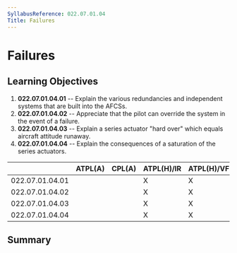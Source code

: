 ```yaml
---
SyllabusReference: 022.07.01.04
Title: Failures
---
```


# Failures

## Learning Objectives

1.  **022.07.01.04.01** -- Explain the various redundancies and independent
    systems that are built into the AFCSs.
2.  **022.07.01.04.02** -- Appreciate that the pilot can override the system in
    the event of a failure.
3.  **022.07.01.04.03** -- Explain a series actuator "hard over" which equals
    aircraft attitude runaway.
4.  **022.07.01.04.04** -- Explain the consequences of a saturation of the
    series actuators.

|                 | ATPL(A) | CPL(A) | ATPL(H)/IR | ATPL(H)/VFR | CPL(H) | IR  | CBIR(A) |
| --------------- | ------- | ------ | ---------- | ----------- | ------ | --- | ------- |
| 022.07.01.04.01 |         |        | X          | X           | X      |     |         |
| 022.07.01.04.02 |         |        | X          | X           | X      |     |         |
| 022.07.01.04.03 |         |        | X          | X           | X      |     |         |
| 022.07.01.04.04 |         |        | X          | X           | X      |     |         |

## Summary
